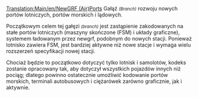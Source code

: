 [[Translation:Main/en/NewGRF (Air)Ports]]
{{en/-}}
Gałąź <small>''(Branch)''</small> rozwoju nowych portów lotniczych, portów morskich i lądowych.

Początkowym celem tej gałęzi <small>''(branch)''</small> jest zastąpienie zakodowanych na stałe portów lotniczych (maszyny skończone (FSM) i układy graficzne), systemem ładowanym przez newgrf, podobnym do nowych stacji. Ponieważ lotnisko zawiera FSM, jest bardziej aktywne niż nowe stacje i wymaga wielu rozszerzeń specyfikacji nowej stacji.

Chociaż będzie to początkowo dotyczyć tylko lotnisk i samolotów, kodeks zostanie opracowany tak, aby dotyczył wszystkich pojazdów innych niż pociąg; dlatego powinno ostatecznie umożliwić kodowanie portów morskich, terminali autobusowych i ciężarówek zarówno graficznie, jak i aktywnie.